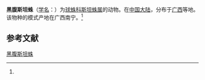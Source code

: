 {{Speciesbox
| name = 黑腹斯坦蛛
| status = 
| status_system = 
| image = 
| genus = Stemmops
| species = nigradbomenus
| authority = (Zhu, 1998)<ref name='id13094'>{{cite web| url =http://www.bioinfo.cn/db05/BjdwSpecies.php?action=view&id=13094| title =黑腹斯坦蛛| work =《中国动物物种编目数据库》| publisher =中国科学院微生物研究所| author =中国科学院动物研究所| accessdate =2009-04-28| deadurl =yes| archiveurl =https://web.archive.org/web/20160305042715/http://www.bioinfo.cn/db05/BjdwSpecies.php?action=view&id=13094| archivedate =2016-03-05}}</ref>
}}

'''黑腹斯坦蛛'''（[[学名|学名]]：{{lang|la|''Stemmops nigradbomenus''}}）为[[球蛛科|球蛛科]][[斯坦蛛属|斯坦蛛属]]的动物。在[[中国大陆|中国大陆]]，分布于[[广西|广西]]等地。该物种的模式产地在广西南宁。<ref name='id13094'/>

== 参考文献 ==
{{reflist}}

{{Wikispecies|Stemmops nigradbomenus}}
{{Taxonbar|from=Q2349779}}

[[Category:斯坦蛛属|黑腹斯坦蛛]]


{{蜘蛛小作品}}